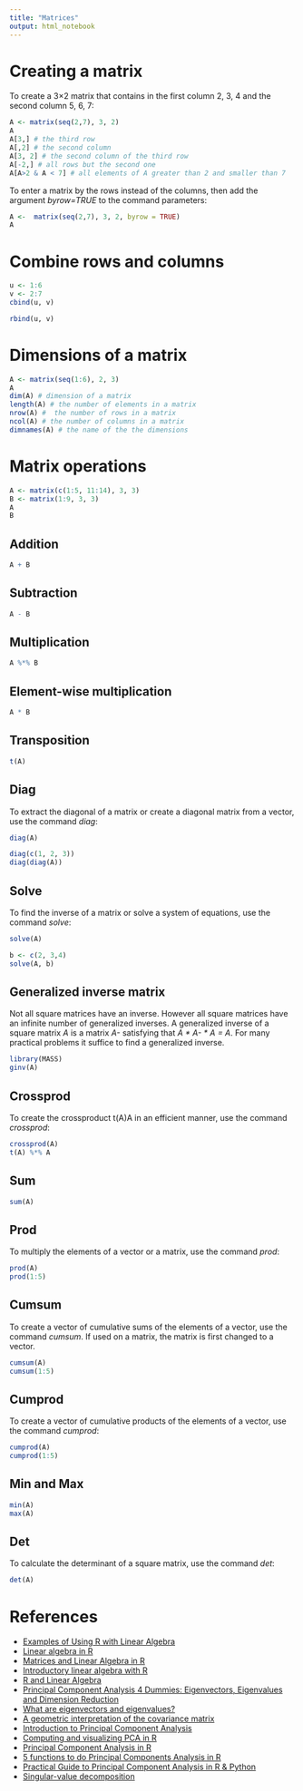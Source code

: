 ```yaml
---
title: "Matrices"
output: html_notebook
---
```


# Creating a matrix

To create a 3×2 matrix that contains in the first column 2, 3, 4 and the second column 5, 6, 7:

```r
A <- matrix(seq(2,7), 3, 2)
A
A[3,] # the third row
A[,2] # the second column
A[3, 2] # the second column of the third row
A[-2,] # all rows but the second one
A[A>2 & A < 7] # all elements of A greater than 2 and smaller than 7
```

To enter a matrix by the rows instead of the columns, then add the argument _byrow=TRUE_ to the command parameters:

```r
A <-  matrix(seq(2,7), 3, 2, byrow = TRUE)
A
```

# Combine rows and columns

```r
u <- 1:6
v <- 2:7
cbind(u, v)
```

```r
rbind(u, v)
```
# Dimensions of a matrix

```r
A <- matrix(seq(1:6), 2, 3)
A
dim(A) # dimension of a matrix
length(A) # the number of elements in a matrix
nrow(A) #  the number of rows in a matrix
ncol(A) # the number of columns in a matrix
dimnames(A) # the name of the the dimensions
```

# Matrix operations

```r
A <- matrix(c(1:5, 11:14), 3, 3)
B <- matrix(1:9, 3, 3)
A
B
```

## Addition

```r
A + B
```

## Subtraction

```r
A - B
```

## Multiplication

```r
A %*% B
```

## Element-wise multiplication

```r
A * B
```

## Transposition

```r
t(A)
```

## Diag

To extract the diagonal of a matrix or create a diagonal matrix from a vector, use the command _diag_:

```r
diag(A)
```

```r
diag(c(1, 2, 3))
diag(diag(A))
```

## Solve

To find the inverse of a matrix or solve a system of equations, use the command _solve_: 

```r
solve(A)
```

```r
b <- c(2, 3,4)
solve(A, b)
```

## Generalized inverse matrix

Not all square matrices have an inverse.  However all square matrices have an infinite number of generalized inverses. 
A generalized inverse of a square matrix _A_ is a matrix _A-_ satisfying that _A * A- * A = A_. For many practical problems it suffice to find a 
generalized inverse.

```r
library(MASS)
ginv(A)
```

## Crossprod

To create the crossproduct t(A)A in an efficient manner, use the command _crossprod_:

```r
crossprod(A)
t(A) %*% A
```

## Sum

```r
sum(A)
```

## Prod

To multiply the elements of a vector or a matrix, use the command _prod_:

```r
prod(A)
prod(1:5)
```

## Cumsum

To create a vector of cumulative sums of the elements of a vector, use the command _cumsum_. If used on a matrix, the matrix is first changed to a vector.

```r
cumsum(A)
cumsum(1:5)
```

## Cumprod

To create a vector of cumulative products of the elements of a vector, use the command _cumprod_:

```r
cumprod(A)
cumprod(1:5)
```


## Min and Max

```r
min(A)
max(A)
```

## Det

To calculate the determinant of a square matrix, use the command _det_:

```r
det(A)
```

# References

* [Examples of Using R with Linear Algebra](http://jekyll.math.byuh.edu/courses/m343/handouts/rlinalg.pdf)
* [Linear algebra in R](https://www.math.uh.edu/~jmorgan/Math6397/day13/LinearAlgebraR-Handout.pdf)
* [Matrices and Linear Algebra in R](http://faculty.business.utsa.edu/vdeolive/STA6023/matricesR.pdf)
* [Introductory linear algebra with R](http://bendixcarstensen.com/APC/linalg-notes-BxC.pdf)
* [R and Linear Algebra](https://www.r-bloggers.com/r-and-linear-algebra/)
* [Principal Component Analysis 4 Dummies: Eigenvectors, Eigenvalues and Dimension Reduction](https://georgemdallas.wordpress.com/2013/10/30/principal-component-analysis-4-dummies-eigenvectors-eigenvalues-and-dimension-reduction/)
* [What are eigenvectors and eigenvalues?](http://www.visiondummy.com/2014/03/eigenvalues-eigenvectors/)
* [A geometric interpretation of the covariance matrix](http://www.visiondummy.com/2014/04/geometric-interpretation-covariance-matrix/)
* [Introduction to Principal Component Analysis](https://tgmstat.wordpress.com/2013/11/21/introduction-to-principal-component-analysis-pca/)
* [Computing and visualizing PCA in R](https://www.r-bloggers.com/computing-and-visualizing-pca-in-r/)
* [Principal Component Analysis in R](https://www.r-bloggers.com/principal-component-analysis-in-r/)
* [5 functions to do Principal Components Analysis in R](http://www.gastonsanchez.com/visually-enforced/how-to/2012/06/17/PCA-in-R/)
* [Practical Guide to Principal Component Analysis in R & Python](https://www.analyticsvidhya.com/blog/2016/03/practical-guide-principal-component-analysis-python/)
* [Singular-value decomposition](https://en.wikipedia.org/wiki/Singular-value_decomposition)

